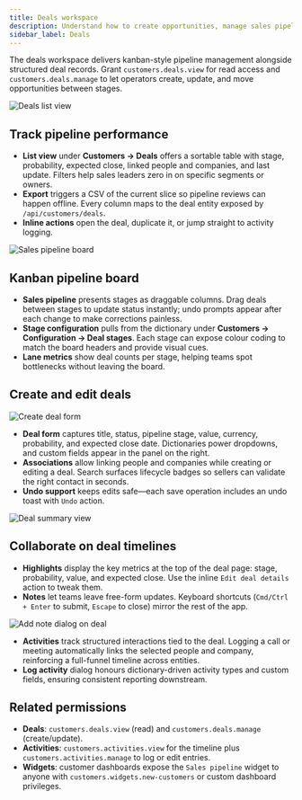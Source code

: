 ```yaml
---
title: Deals workspace
description: Understand how to create opportunities, manage sales pipelines, and collaborate on deal timelines with notes, activities, and probability tracking.
sidebar_label: Deals
---
```


The deals workspace delivers kanban-style pipeline management alongside structured deal records. Grant `customers.deals.view` for read access and `customers.deals.manage` to let operators create, update, and move opportunities between stages.

![Deals list view](/screenshots/open-mercato-deals-listing.png)

## Track pipeline performance

- **List view** under **Customers → Deals** offers a sortable table with stage, probability, expected close, linked people and companies, and last update. Filters help sales leaders zero in on specific segments or owners.
- **Export** triggers a CSV of the current slice so pipeline reviews can happen offline. Every column maps to the deal entity exposed by `/api/customers/deals`.
- **Inline actions** open the deal, duplicate it, or jump straight to activity logging.

![Sales pipeline board](/screenshots/open-mercato-sales-pipeline.png)

## Kanban pipeline board

- **Sales pipeline** presents stages as draggable columns. Drag deals between stages to update status instantly; undo prompts appear after each change to make corrections painless.
- **Stage configuration** pulls from the dictionary under **Customers → Configuration → Deal stages**. Each stage can expose colour coding to match the board headers and provide visual cues.
- **Lane metrics** show deal counts per stage, helping teams spot bottlenecks without leaving the board.

## Create and edit deals

![Create deal form](/screenshots/open-mercato-create-deal.png)

- **Deal form** captures title, status, pipeline stage, value, currency, probability, and expected close date. Dictionaries power dropdowns, and custom fields appear in the panel on the right.
- **Associations** allow linking people and companies while creating or editing a deal. Search surfaces lifecycle badges so sellers can validate the right contact in seconds.
- **Undo support** keeps edits safe—each save operation includes an undo toast with `Undo` action.

![Deal summary view](/screenshots/open-mercato-log-deal-activity.png)

## Collaborate on deal timelines

- **Highlights** display the key metrics at the top of the deal page: stage, probability, value, and expected close. Use the inline `Edit deal details` action to tweak them.
- **Notes** let teams leave free-form updates. Keyboard shortcuts (`Cmd/Ctrl + Enter` to submit, `Escape` to close) mirror the rest of the app.

![Add note dialog on deal](/screenshots/open-mercato-add-deal-comment.png)

- **Activities** track structured interactions tied to the deal. Logging a call or meeting automatically links the selected people and company, reinforcing a full-funnel timeline across entities.
- **Log activity** dialog honours dictionary-driven activity types and custom fields, ensuring consistent reporting downstream.

## Related permissions

- **Deals**: `customers.deals.view` (read) and `customers.deals.manage` (create/update).
- **Activities**: `customers.activities.view` for the timeline plus `customers.activities.manage` to log or edit entries.
- **Widgets**: customer dashboards expose the `Sales pipeline` widget to anyone with `customers.widgets.new-customers` or custom dashboard privileges.
